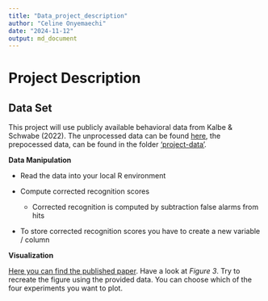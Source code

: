 ```yaml
---
title: "Data_project_description"
author: "Celine Onyemaechi"
date: "2024-11-12"
output: md_document
---
```


# Project Description

## Data Set

This project will use publicly available behavioral data from Kalbe & Schwabe (2022). The unprocessed data can be found [here](https://osf.io/qpm3t/), the prepocessed data, can be found in the folder ['project-data'](~/Data-projects-with-R-and-GitHub/Projects/celineony/project-data).

**Data Manipulation**

-   Read the data into your local R environment

-   Compute corrected recognition scores

    -   Corrected recognition is computed by subtraction false alarms from hits

-   To store corrected recognition scores you have to create a new variable / column

**Visualization**

[Here you can find the published paper](https://www.psy.uni-hamburg.de/arbeitsbereiche/kognitionspsychologie/publikationen/kalbe-2021-journal-experimental-psychology.pdf). Have a look at *Figure 3*. Try to recreate the figure using the provided data. You can choose which of the four experiments you want to plot.
